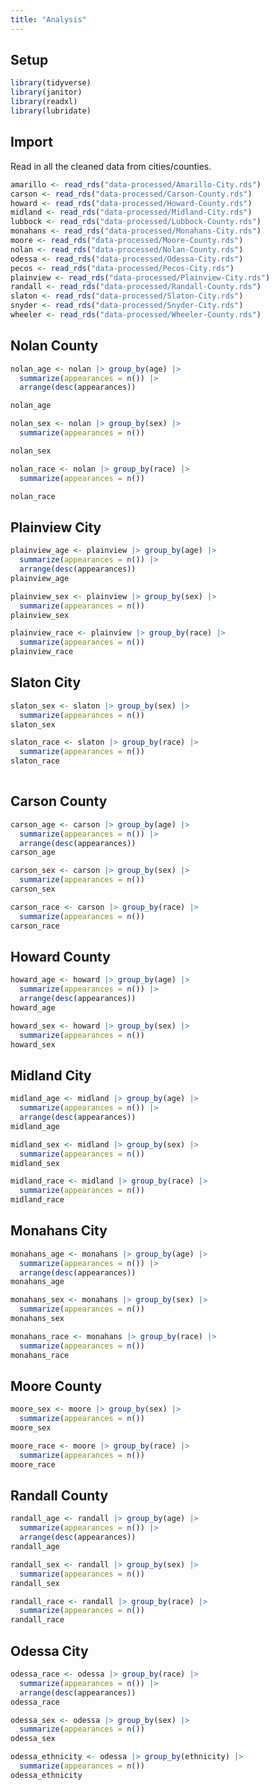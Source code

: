```yaml
---
title: "Analysis"
---
```


## Setup

```r

library(tidyverse)
library(janitor)
library(readxl)
library(lubridate)
```

## Import

Read in all the cleaned data from cities/counties. 

```r
amarillo <- read_rds("data-processed/Amarillo-City.rds")
carson <- read_rds("data-processed/Carson-County.rds")
howard <- read_rds("data-processed/Howard-County.rds")
midland <- read_rds("data-processed/Midland-City.rds")
lubbock <- read_rds("data-processed/Lubbock-County.rds")
monahans <- read_rds("data-processed/Monahans-City.rds")
moore <- read_rds("data-processed/Moore-County.rds")
nolan <- read_rds("data-processed/Nolan-County.rds")
odessa <- read_rds("data-processed/Odessa-City.rds")
pecos <- read_rds("data-processed/Pecos-City.rds")
plainview <- read_rds("data-processed/Plainview-City.rds")
randall <- read_rds("data-processed/Randall-County.rds")
slaton <- read_rds("data-processed/Slaton-City.rds")
snyder <- read_rds("data-processed/Snyder-City.rds")
wheeler <- read_rds("data-processed/Wheeler-County.rds")

```

## Nolan County

```r
nolan_age <- nolan |> group_by(age) |> 
  summarize(appearances = n()) |> 
  arrange(desc(appearances))

nolan_age

nolan_sex <- nolan |> group_by(sex) |> 
  summarize(appearances = n())

nolan_sex

nolan_race <- nolan |> group_by(race) |> 
  summarize(appearances = n())

nolan_race

```

## Plainview City

```r
plainview_age <- plainview |> group_by(age) |> 
  summarize(appearances = n()) |> 
  arrange(desc(appearances))
plainview_age

plainview_sex <- plainview |> group_by(sex) |> 
  summarize(appearances = n())
plainview_sex

plainview_race <- plainview |> group_by(race) |> 
  summarize(appearances = n())
plainview_race

```

## Slaton City

```r
slaton_sex <- slaton |> group_by(sex) |> 
  summarize(appearances = n())
slaton_sex

slaton_race <- slaton |> group_by(race) |> 
  summarize(appearances = n())
slaton_race
  
```

## Carson County

```r
carson_age <- carson |> group_by(age) |> 
  summarize(appearances = n()) |> 
  arrange(desc(appearances))
carson_age

carson_sex <- carson |> group_by(sex) |> 
  summarize(appearances = n())
carson_sex

carson_race <- carson |> group_by(race) |> 
  summarize(appearances = n())
carson_race

```

## Howard County

```r
howard_age <- howard |> group_by(age) |> 
  summarize(appearances = n()) |> 
  arrange(desc(appearances))
howard_age

howard_sex <- howard |> group_by(sex) |> 
  summarize(appearances = n())
howard_sex

```

## Midland City

```r
midland_age <- midland |> group_by(age) |> 
  summarize(appearances = n()) |> 
  arrange(desc(appearances))
midland_age

midland_sex <- midland |> group_by(sex) |> 
  summarize(appearances = n())
midland_sex

midland_race <- midland |> group_by(race) |> 
  summarize(appearances = n())
midland_race
```

## Monahans City

```r
monahans_age <- monahans |> group_by(age) |> 
  summarize(appearances = n()) |> 
  arrange(desc(appearances))
monahans_age

monahans_sex <- monahans |> group_by(sex) |> 
  summarize(appearances = n())
monahans_sex

monahans_race <- monahans |> group_by(race) |> 
  summarize(appearances = n())
monahans_race
```

## Moore County

```r

moore_sex <- moore |> group_by(sex) |> 
  summarize(appearances = n())
moore_sex

moore_race <- moore |> group_by(race) |> 
  summarize(appearances = n())
moore_race
```

## Randall County

```r
randall_age <- randall |> group_by(age) |> 
  summarize(appearances = n()) |> 
  arrange(desc(appearances))
randall_age

randall_sex <- randall |> group_by(sex) |> 
  summarize(appearances = n())
randall_sex

randall_race <- randall |> group_by(race) |> 
  summarize(appearances = n())
randall_race
```

## Odessa City

```r
odessa_race <- odessa |> group_by(race) |> 
  summarize(appearances = n()) |> 
  arrange(desc(appearances))
odessa_race

odessa_sex <- odessa |> group_by(sex) |> 
  summarize(appearances = n())
odessa_sex

odessa_ethnicity <- odessa |> group_by(ethnicity) |> 
  summarize(appearances = n())
odessa_ethnicity
```

